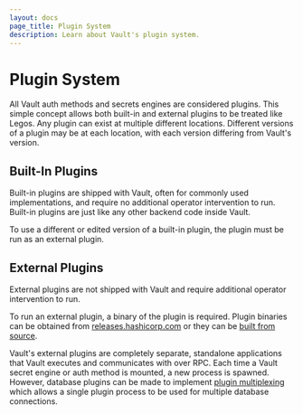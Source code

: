 ```yaml
---
layout: docs
page_title: Plugin System
description: Learn about Vault's plugin system.
---
```



# Plugin System

All Vault auth methods and secrets engines are considered plugins. This simple concept
allows both built-in and external plugins to be treated like Legos. Any plugin
can exist at multiple different locations. Different versions of a plugin may
be at each location, with each version differing from Vault's version.

## Built-In Plugins

Built-in plugins are shipped with Vault, often for commonly used implementations,
and require no additional operator intervention to run. Built-in plugins are
just like any other backend code inside Vault.

To use a different or edited version of a built-in plugin, the plugin must be
run as an external plugin.

## External Plugins

External plugins are not shipped with Vault and require additional operator
intervention to run.

To run an external plugin, a binary of the plugin is required. Plugin
binaries can be obtained from [releases.hashicorp.com](https://releases.hashicorp.com/)
or they can be [built from source](/docs/internals/plugins/plugin-development#building-a-plugin-from-source).

Vault's external plugins are completely separate, standalone applications that
Vault executes and communicates with over RPC. Each time a Vault secret engine
or auth method is mounted, a new process is spawned. However, database plugins
can be made to implement [plugin multiplexing](/docs/internals/plugins/plugin-architecture#plugin-multiplexing)
which allows a single plugin process to be used for multiple database
connections.
